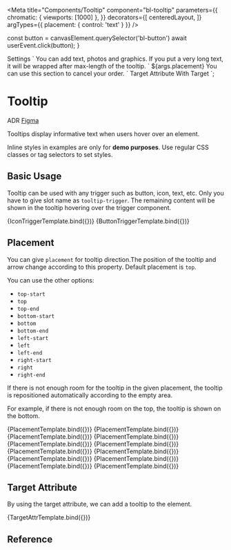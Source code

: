 
<Meta
  title="Components/Tooltip"
  component="bl-tooltip"
  parameters={{
    chromatic: { viewports: [1000] },
  }}
  decorators={[
    centeredLayout,
  ]}
  argTypes={{
    placement: {
      control: 'text'
    }
  }}
/>

  const button = canvasElement.querySelector('bl-button')
  await userEvent.click(button);
}

<bl-tooltip placement="${ifDefined(args.placement)}">
  <bl-button slot="tooltip-trigger" icon="settings" variant="tertiary" kind="neutral" label="Settings" variant="secondary"></bl-button>
  Settings
</bl-tooltip>`

<bl-tooltip placement="${ifDefined(args.placement)}">
  <bl-button slot="tooltip-trigger" icon="plus_fill"></bl-button>
  You can add text, photos and graphics. If you put a very long text, it will be wrapped after max-length of the tooltip.
</bl-tooltip>`


<bl-tooltip placement="${ifDefined(args.placement)}">
  <bl-button slot="tooltip-trigger">${args.placement}</bl-button>
  You can use this section to cancel your order.
</bl-tooltip>`

<bl-tooltip placement="${ifDefined(args.placement)}" target="trigger-btn">
  Target Attribute
</bl-tooltip>
<bl-button id="trigger-btn">With Target</bl-button>
`;

# Tooltip

<bl-badge icon="document">ADR</bl-badge>
<bl-badge icon="puzzle">[Figma](https://www.figma.com/file/RrcLH0mWpIUy4vwuTlDeKN/Baklava-Design-Guide?node-id=25%3A3611)</bl-badge>

Tooltips display informative text when users hover over an element.

<bl-alert variant="warning" icon>Inline styles in examples are only for **demo purposes**. Use regular CSS classes or tag selectors to set styles.</bl-alert>

## Basic Usage

Tooltip can be used with any trigger such as button, icon, text, etc.
Only you have to give slot name as `tooltip-trigger`. The remaining content will be shown in the tooltip hovering over the trigger component.

<Canvas>
  <Story name="Usage With Icon Button" play={tooltipOpener}>
    {IconTriggerTemplate.bind({})}
  </Story>
  <Story name="Usage With Button" play={tooltipOpener}>
    {ButtonTriggerTemplate.bind({})}
  </Story>
</Canvas>

## Placement

You can give `placement` for tooltip direction.The position of the tooltip and arrow change according to this property.  Default placement is `top`.

You can use the other options:

* `top-start`
* `top`
* `top-end`
* `bottom-start`
* `bottom`
* `bottom-end`
* `left-start`
* `left`
* `left-end`
* `right-start`
* `right`
* `right-end`

If there is not enough room for the tooltip in the given placement, the tooltip is repositioned automatically according to the empty area.

For example, if there is not enough room on the top, the tooltip is shown on the bottom.

<Canvas>
  <Story name="Top-Start Placement"
    args={{ placement: 'top-start' }}
    play={tooltipOpener}>
    {PlacementTemplate.bind({})}
  </Story>
  <Story name="Top Placement"
    args={{ placement: 'top' }}
    play={tooltipOpener}>
    {PlacementTemplate.bind({})}
  </Story>
  <Story name="Top-End Placement"
    args={{ placement: 'top-end' }}
    play={tooltipOpener}>
    {PlacementTemplate.bind({})}
  </Story>
  <Story name="Bottom-Start Placement"
    args={{ placement: 'bottom-start' }}
    play={tooltipOpener}>
    {PlacementTemplate.bind({})}
  </Story>
  <Story name="Bottom Placement"
    args={{ placement: 'bottom' }}
    play={tooltipOpener}>
    {PlacementTemplate.bind({})}
  </Story>
  <Story name="Bottom-End Placement"
    args={{ placement: 'bottom-end' }}
    play={tooltipOpener}>
    {PlacementTemplate.bind({})}
  </Story>
  <Story name="Left-Start Placement"
    args={{ placement: 'left-start' }}
    play={tooltipOpener}>
    {PlacementTemplate.bind({})}
  </Story>
  <Story name="Left Placement"
    args={{ placement: 'left' }}
    play={tooltipOpener}>
    {PlacementTemplate.bind({})}
  </Story>
  <Story name="Left-End Placement"
    args={{ placement: 'left-end' }}
    play={tooltipOpener}>
    {PlacementTemplate.bind({})}
  </Story>
  <Story name="Right-Start Placement"
    args={{ placement: 'right-start' }}
    play={tooltipOpener}>
    {PlacementTemplate.bind({})}
  </Story>
  <Story name="Right Placement"
    args={{ placement: 'right' }}
    play={tooltipOpener}>
    {PlacementTemplate.bind({})}
  </Story>
  <Story name="Right-End Placement"
    args={{ placement: 'right-end' }}
    play={tooltipOpener}>
    {PlacementTemplate.bind({})}
  </Story>
</Canvas>

## Target Attribute

By using the target attribute, we can add a tooltip to the element.

<Canvas>
  <Story name="Usage With Target Attribute" play={tooltipOpener}>{TargetAttrTemplate.bind({})}</Story>
</Canvas>

## Reference

<ArgsTable of="bl-tooltip" />
